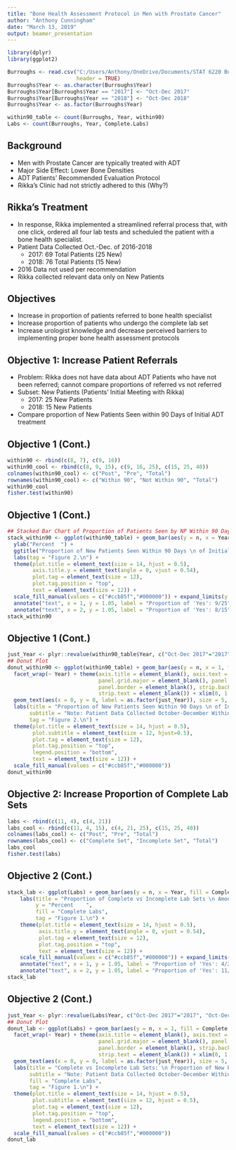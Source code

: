 ---
title: "Bone Health Assessment Protocol in Men with Prostate Cancer"
author: "Anthony Cunningham"
date: "March 13, 2019"
output: beamer_presentation
---

```{r setup, include=FALSE, echo=FALSE}
library(dplyr)
library(ggplot2)

Burroughs <- read.csv("C:/Users/Anthony/OneDrive/Documents/STAT 6220 Burroughs/STAT 6220 Burroughs_2017-18 Combined.csv", 
                      header = TRUE)
Burroughs$Year <- as.character(Burroughs$Year)
Burroughs$Year[Burroughs$Year == "2017"] <- "Oct-Dec 2017"
Burroughs$Year[Burroughs$Year == "2018"] <- "Oct-Dec 2018"
Burroughs$Year <- as.factor(Burroughs$Year)

within90_table <- count(Burroughs, Year, within90)
Labs <- count(Burroughs, Year, Complete.Labs)
```

## Background

- Men with Prostate Cancer are typically treated with ADT
- Major Side Effect: Lower Bone Densities
- ADT Patients' Recommended Evaluation Protocol
- Rikka's Clinic had not strictly adhered to this (Why?)

## Rikka's Treatment

- In response, Rikka implemented a streamlined referral process that, with one click, ordered all four lab tests and scheduled the patient with a bone health specialist.
- Patient Data Collected Oct.-Dec. of 2016-2018 
    - 2017: 69 Total Patients (25 New) 
    - 2018: 76 Total Patients (15 New)
- 2016 Data not used per recommendation
- Rikka collected relevant data only on New Patients

## Objectives

- Increase in proportion of patients referred to bone health specialist
- Increase proportion of patients who undergo the complete lab set
- Increase urologist knowledge and decrease perceived barriers to implementing proper bone health assessment protocols

## Objective 1: Increase Patient Referrals

- Problem: Rikka does not have data about ADT Patients who have not been referred; cannot compare proportions of referred vs not referred
- Subset: New Patients (Patients' Initial Meeting with Rikka)
    - 2017: 25 New Patients
    - 2018: 15 New Patients
- Compare proportion of New Patients Seen within 90 Days of Initial ADT treatment

## Objective 1 (Cont.)

```{r, within90, echo=FALSE}
within90 <- rbind(c(8, 7), c(9, 16))
within90_cool <- rbind(c(8, 9, 15), c(9, 16, 25), c(15, 25, 40))
colnames(within90_cool) <- c("Post", "Pre", "Total")
rownames(within90_cool) <- c("Within 90", "Not Within 90", "Total")
within90_cool
fisher.test(within90)
```

## Objective 1 (Cont.)

```{r, within90 analysis, echo=FALSE}
## Stacked Bar Chart of Proportion of Patients Seen by NP Within 90 Days of Initial ADT Treatment
stack_within90 <- ggplot(within90_table) + geom_bar(aes(y = n, x = Year, fill = within90), stat = "identity", position = "fill") + 
  ylab("Percent  ") + 
  ggtitle("Proportion of New Patients Seen Within 90 Days \n of Initial ADT Treatment, By Year") + 
  labs(tag = "Figure 2.\n") + 
  theme(plot.title = element_text(size = 14, hjust = 0.5), 
        axis.title.y = element_text(angle = 0, vjust = 0.54), 
        plot.tag = element_text(size = 12), 
        plot.tag.position = "top", 
        text = element_text(size = 12)) +
  scale_fill_manual(values = c("#ccb85f","#000000")) + expand_limits(y = 1.05) + 
  annotate("text", x = 1, y = 1.05, label = "Proportion of 'Yes': 9/25") + 
  annotate("text", x = 2, y = 1.05, label = "Proportion of 'Yes': 8/15")
stack_within90
```

## Objective 1 (Cont.)

```{r, within90 Donut, echo=FALSE}
just_Year <- plyr::revalue(within90_table$Year, c("Oct-Dec 2017"="2017", "Oct-Dec 2018"="2018"))
## Donut Plot
donut_within90 <- ggplot(within90_table) + geom_bar(aes(y = n, x = 1, fill = within90), stat = "identity", position = "fill") + coord_polar(theta = "y") + 
  facet_wrap(~ Year) + theme(axis.title = element_blank(), axis.text = element_blank(), axis.ticks = element_blank(), 
                             panel.grid.major = element_blank(), panel.grid.minor = element_blank(), 
                             panel.border = element_blank(), strip.background = element_blank(), 
                             strip.text = element_blank()) + xlim(0, 1.5) + 
  geom_text(aes(x = 0, y = 0, label = as.factor(just_Year)), size = 5, fontface = "bold") + 
  labs(title = "Proportion of New Patients Seen Within 90 Days \n of Initial ADT Treatment, By Year", 
       subtitle = "Note: Patient Data Collected October-December Within Each Year", 
       tag = "Figure 2.\n") +
  theme(plot.title = element_text(size = 14, hjust = 0.5), 
        plot.subtitle = element_text(size = 12, hjust=0.5), 
        plot.tag = element_text(size = 12), 
        plot.tag.position = "top", 
        legend.position = "bottom", 
        text = element_text(size = 12)) +
  scale_fill_manual(values = c("#ccb85f","#000000"))
donut_within90
```

## Objective 2: Increase Proportion of Complete Lab Sets

```{r, Labs analysis, echo=FALSE}
labs <- rbind(c(11, 4), c(4, 21))
labs_cool <- rbind(c(11, 4, 15), c(4, 21, 25), c(15, 25, 40))
colnames(labs_cool) <- c("Post", "Pre", "Total")
rownames(labs_cool) <- c("Complete Set", "Incomplete Set", "Total")
labs_cool
fisher.test(labs)
```

## Objective 2 (Cont.)

```{r, Labs Stack, echo=FALSE}
stack_lab <- ggplot(Labs) + geom_bar(aes(y = n, x = Year, fill = Complete.Labs), stat = "identity", position = "fill") + 
    labs(title = "Proportion of Complete vs Incomplete Lab Sets \n Among New Patients, By Year", 
         y = "Percent    ",
         fill = "Complete Labs", 
         tag = "Figure 1.\n") +
    theme(plot.title = element_text(size = 14, hjust = 0.5), 
          axis.title.y = element_text(angle = 0, vjust = 0.54), 
          plot.tag = element_text(size = 12), 
          plot.tag.position = "top", 
          text = element_text(size = 12)) +
    scale_fill_manual(values = c("#ccb85f","#000000")) + expand_limits(y = 1.05) + 
    annotate("text", x = 1, y = 1.05, label = "Proportion of 'Yes': 4/25") + 
    annotate("text", x = 2, y = 1.05, label = "Proportion of 'Yes': 11/15")
stack_lab
```

## Objective 2 (Cont.)

```{r, Labs Donut, echo=FALSE}
just_Year <- plyr::revalue(Labs$Year, c("Oct-Dec 2017"="2017", "Oct-Dec 2018"="2018"))
## Donut Plot
donut_lab <- ggplot(Labs) + geom_bar(aes(y = n, x = 1, fill = Complete.Labs), stat = "identity", position = "fill") + coord_polar(theta = "y") + 
  facet_wrap(~ Year) + theme(axis.title = element_blank(), axis.text = element_blank(), axis.ticks = element_blank(), 
                             panel.grid.major = element_blank(), panel.grid.minor = element_blank(), 
                             panel.border = element_blank(), strip.background = element_blank(), 
                             strip.text = element_blank()) + xlim(0, 1.5) + 
  geom_text(aes(x = 0, y = 0, label = as.factor(just_Year)), size = 5, fontface = "bold") + 
  labs(title = "Complete vs Incomplete Lab Sets: \n Proportion of New Patients, By Year", 
       subtitle = "Note: Patient Data Collected October-December Within Each Year", 
       fill = "Complete Labs",
       tag = "Figure 1.\n") +
  theme(plot.title = element_text(size = 14, hjust = 0.5), 
        plot.subtitle = element_text(size = 12, hjust = 0.5), 
        plot.tag = element_text(size = 12), 
        plot.tag.position = "top", 
        legend.position = "bottom", 
        text = element_text(size = 12)) +
  scale_fill_manual(values = c("#ccb85f","#000000"))
donut_lab
```
